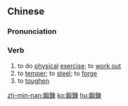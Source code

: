==Chinese==
{{zh-forms|s=锻炼|t2=鍛煉}}

===Pronunciation===
{{zh-pron
|m=duànliàn,tl=y
|c=dyun3 lin6
|h=pfs=thon-lien
|ma=y
|mn=toàn-liān/thoàn-liān
|mn-t=duêng3 liêng7/duang3 liang7
|mn-t_note=duêng3 liêng7 - Chaozhou; duang3 liang7 - Shantou
|cat=v
}}

===Verb===
{{zh-verb}}

# to do [[physical]] [[exercise]]; to [[work out]]
# to [[temper]]; to [[steel]]; to [[forge]]
# to [[toughen]]

{{zh-cat|Beginning}}

[[zh-min-nan:鍛鍊]]
[[ko:鍛鍊]]
[[hu:鍛鍊]]